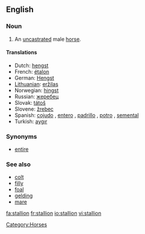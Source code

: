 ==English==

===Noun===
{{en-noun}}

#An [[uncastrated]] male [[horse]].

====Translations====
*Dutch: [[hengst]] {{m}}
*French: [[étalon]] {{m}}
*German: [[Hengst]] {{m}}
*[[Lithuanian]]: [[eržilas]] {{m}}
* Norwegian: [[hingst]] {{m}}
*Russian: [[жеребец]] {{m}}
*Slovak: [[tátoš]] {{m}}
*Slovene: [[žrebec]] {{m}}
*Spanish: [[cojudo]] {{m}}, [[entero]] {{m}}, [[padrillo]] {{m}}, [[potro]] {{m}}, [[semental]] {{m}}
*Turkish: [[aygır]] {{m}}

===Synonyms===
*[[entire]]

===See also===
*[[colt]]
*[[filly]]
*[[foal]]
*[[gelding]]
*[[mare]]

[[Category:Horses]]

[[fa:stallion]]
[[fr:stallion]]
[[io:stallion]]
[[vi:stallion]]
